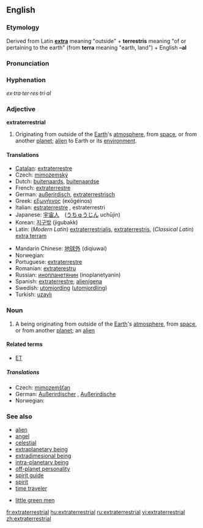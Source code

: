 ==English==
{{wikipedia}}

===Etymology===
Derived from Latin '''[[extra]]''' meaning "outside" + '''terrestris''' meaning "of or pertaining to the earth" (from '''terra''' meaning "earth, land") + English '''–al'''

===Pronunciation===
{{ipacregion|Canada}} {{ipac|ˌɛkstrətɚˈɛstriəl|en-ca-synth-extraterrestrial.ogg|CA synth}}

===Hyphenation===
''ex·tra·ter·res·tri·al''

===Adjective===
'''extraterrestrial'''

# Originating from outside of the [[Earth]]'s [[atmosphere]], from [[space]], or from another [[planet]]; [[alien]] to Earth or its [[environment]].

====Translations====
{{trans-top|originating from outside of the Earth}}
* [[Catalan]]: [[extraterrestre]]
*Czech: [[mimozemský]] {{m}}
* Dutch: [[buitenaards]], [[buitenaardse]]
* French: [[extraterrestre]]
* German: [[außerirdisch]], [[extraterrestrisch]]
* Greek: [[εξωγήινος]] (exōgéinos)
* Italian: [[estraterrestre]] {{s}}, estraterrestri {{p}}
* Japanese: [[宇宙人]]　([[うちゅうじん]] uchūjin)
* Korean: [[지구밖]] (jigubakk)
* Latin: (''Modern Latin'') [[extraterrestrialis]], [[extraterrestris]], (''Classical Latin'') [[extra terram]]
{{trans-mid}}
* Mandarin Chinese: [[地球外]] (diqiuwai)
* Norwegian: {{t-|no|utenomjordisk}}
* Portuguese: [[extraterrestre]]
* Romanian: [[extraterestru]]
* Russian: [[инопланетянин]] (inoplanetyanin)
* Spanish: [[extraterrestre]]; [[alienígena]]
* Swedish: [[utomjording]] ([[utomjordling]])
* Turkish: [[uzaylı]]
{{trans-bottom}}

===Noun===
{{en-noun}}

# A being originating from outside of the [[Earth]]'s [[atmosphere]], from [[space]], or from another [[planet]]; an [[alien]]

====Related terms====
* [[ET]]

=====Translations=====
{{trans-top|a being originating from outside of the Earth}}
*Czech: [[mimozemšťan]] {{m}}
* German: [[Außerirdischer]] {{m}}, [[Außerirdische]] {{f}}
* Norwegian: {{t-|no|utenomjordisk skapning|m}}
{{trans-mid}}
{{trans-bottom}}

===See also===
* [[alien]]
* [[angel]]
* [[celestial]]
* [[extraplanetary being]]
* [[extradimesional being]]
* [[intra-planetary being]]
* [[off-planet personality]]
* [[spirit guide]]
* [[spirit]]
* [[time traveler]]

* [[little green men]]

[[fr:extraterrestrial]]
[[hu:extraterrestrial]]
[[ru:extraterrestrial]]
[[vi:extraterrestrial]]
[[zh:extraterrestrial]]